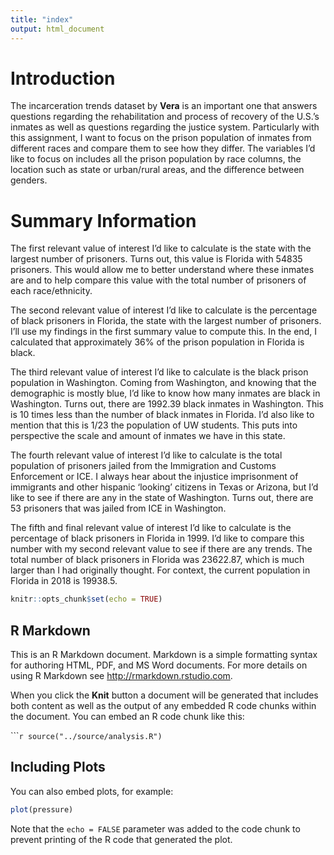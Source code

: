 ```yaml
---
title: "index"
output: html_document
---
```


# Introduction

The incarceration trends dataset by **Vera** is an important one that answers 
questions regarding the rehabilitation and process of recovery of the U.S.'s
inmates as well as questions regarding the justice system. Particularly with 
this assignment, I want to focus on the prison population of inmates from different
races and compare them to see how they differ. The variables I'd like to focus
on includes all the prison population by race columns, the location such as state
or urban/rural areas, and the difference between genders. 

# Summary Information

The first relevant value of interest I'd like to calculate is the state with the largest number of prisoners. Turns out, this value is Florida with 54835
prisoners. This would allow me to better understand where these inmates are and to help compare this value with the total number of prisoners of each race/ethnicity. 

The second relevant value of interest I'd like to calculate is the percentage of black prisoners in Florida, the state with the largest number of prisoners. I'll use my findings in the first summary value to compute this. In the end, I calculated that approximately 36% of the prison population in Florida is black.  

The third relevant value of interest I'd like to calculate is the black prison population in Washington. Coming from Washington, and knowing that the demographic is mostly blue, I'd like to know how many inmates are black in Washington. Turns out, there are 1992.39 black inmates in Washington. This is 10 times less than the number of black inmates in Florida. I'd also like to mention that this is 1/23 the population of UW students. This puts into perspective the scale and amount of inmates we have in this state. 

The fourth relevant value of interest I'd like to calculate is the total population of prisoners jailed from the Immigration and Customs Enforcement  or ICE. I always hear about the injustice imprisonment of immigrants and other hispanic 'looking' citizens in Texas or Arizona, but I'd like to see if there are any in the state of Washington. Turns out, there are 53 prisoners that was jailed from ICE in Washington. 

The fifth and final relevant value of interest I'd like to calculate is the percentage of black prisoners in Florida in 1999. I'd like to compare this number with my second relevant value to see if there are any trends. The total number of black prisoners in Florida was 23622.87, which is much larger than I had originally thought. For context, the current population in Florida in 2018 is 19938.5. 


```r
knitr::opts_chunk$set(echo = TRUE)
```

## R Markdown

This is an R Markdown document. Markdown is a simple formatting syntax for authoring HTML, PDF, and MS Word documents. For more details on using R Markdown see <http://rmarkdown.rstudio.com>.

When you click the **Knit** button a document will be generated that includes both content as well as the output of any embedded R code chunks within the document. You can embed an R code chunk like this:

``````r
source("../source/analysis.R")
```

## Including Plots

You can also embed plots, for example:

```r
plot(pressure)
```

Note that the `echo = FALSE` parameter was added to the code chunk to prevent printing of the R code that generated the plot.
